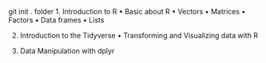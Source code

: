 git init . folder
1. Introduction to R
• Basic about R
• Vectors
• Matrices
• Factors
• Data frames
• Lists

2. Introduction to the Tidyverse
• Transforming and Visualizing data with R

3. Data Manipulation with dplyr